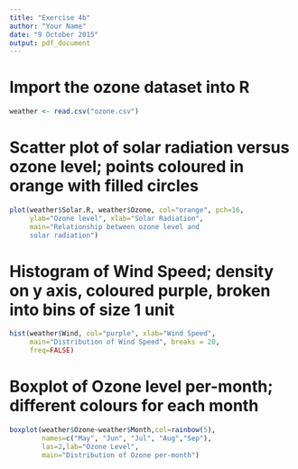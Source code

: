 ```yaml
---
title: "Exercise 4b"
author: "Your Name"
date: "9 October 2015"
output: pdf_document
---
```


# Import the ozone dataset into R

```r
weather <- read.csv("ozone.csv")
```



# Scatter plot of solar radiation versus ozone level; points coloured in orange with filled circles

```r
plot(weather$Solar.R, weather$Ozone, col="orange", pch=16,
     ylab="Ozone level", xlab="Solar Radiation", 
     main="Relationship between ozone level and 
     solar radiation")
```

# Histogram of Wind Speed; density on y axis, coloured purple, broken into bins of size 1 unit

```r
hist(weather$Wind, col="purple", xlab="Wind Speed",
     main="Distribution of Wind Speed", breaks = 20, 
     freq=FALSE)
```

# Boxplot of Ozone level per-month; different colours for each month

```r
boxplot(weather$Ozone~weather$Month,col=rainbow(5),
        names=c("May", "Jun", "Jul", "Aug","Sep"),
        las=2,lab="Ozone Level",
        main="Distribution of Ozone per-month")
```

